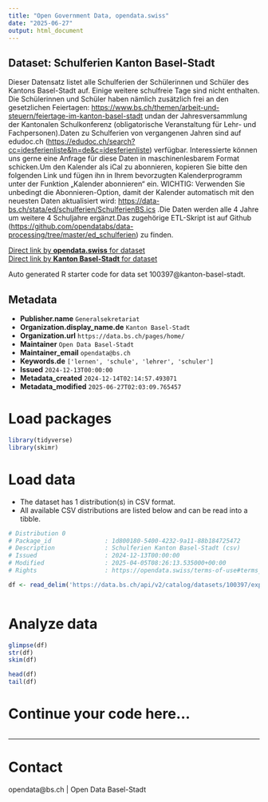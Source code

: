 ```yaml
---
title: "Open Government Data, opendata.swiss"
date: "2025-06-27"
output: html_document
---
```


## Dataset: Schulferien Kanton Basel-Stadt

Dieser Datensatz listet alle Schulferien der Schülerinnen und Schüler des Kantons Basel-Stadt auf. Einige weitere schulfreie Tage sind nicht enthalten. Die Schülerinnen und Schüler haben nämlich zusätzlich frei
an den gesetzlichen Feiertagen: [https://www.bs.ch/themen/arbeit-und-steuern/feiertage-im-kanton-basel-stadt](https://www.bs.ch/themen/arbeit-und-steuern/feiertage-im-kanton-basel-stadt) undan der Jahresversammlung der Kantonalen Schulkonferenz 
(obligatorische Veranstaltung für Lehr- und Fachpersonen).Daten zu Schulferien von vergangenen Jahren sind auf edudoc.ch ([https://edudoc.ch/search?cc=idesferienliste&ln=de&c=idesferienliste](https://edudoc.ch/search?cc=idesferienliste&ln=de&c=idesferienliste)) verfügbar. Interessierte können uns gerne eine Anfrage für diese Daten in maschinenlesbarem Format schicken.Um den Kalender als iCal zu abonnieren, kopieren Sie bitte den folgenden Link und fügen ihn in Ihrem bevorzugten Kalenderprogramm unter der Funktion „Kalender abonnieren“ ein. WICHTIG: Verwenden Sie unbedingt die Abonnieren-Option, damit der Kalender automatisch mit den neuesten Daten aktualisiert wird: [https://data-bs.ch/stata/ed/schulferien/SchulferienBS.ics](https://data-bs.ch/stata/ed/schulferien/SchulferienBS.ics) .Die Daten werden alle 4 Jahre um weitere 4 Schuljahre ergänzt.Das zugehörige ETL-Skript ist auf Github ([https://github.com/opendatabs/data-processing/tree/master/ed_schulferien](https://github.com/opendatabs/data-processing/tree/master/ed_schulferien)) zu finden.


[Direct link by **opendata.swiss** for dataset](https://opendata.swiss/de/dataset/schulferien-kanton-basel-stadt)<br>
[Direct link by **Kanton Basel-Stadt** for dataset](https://data.bs.ch/explore/dataset/100397/)

Auto generated R starter code for data set 100397@kanton-basel-stadt.

## Metadata

- **Publisher.name** `Generalsekretariat`
- **Organization.display_name.de** `Kanton Basel-Stadt`
- **Organization.url** `https://data.bs.ch/pages/home/`
- **Maintainer** `Open Data Basel-Stadt`
- **Maintainer_email** `opendata@bs.ch`
- **Keywords.de** `['lernen', 'schule', 'lehrer', 'schuler']`
- **Issued** `2024-12-13T00:00:00`
- **Metadata_created** `2024-12-14T02:14:57.493071`
- **Metadata_modified** `2025-06-27T02:03:09.765457`


# Load packages

```r

library(tidyverse)
library(skimr)

```

# Load data

-   The dataset has 1 distribution(s) in CSV format.
-   All available CSV distributions are listed below and can be read into a tibble.

```r

# Distribution 0
# Package_id               : 1d800180-5400-4232-9a11-88b184725472
# Description              : Schulferien Kanton Basel-Stadt (csv)
# Issued                   : 2024-12-13T00:00:00
# Modified                 : 2025-04-05T08:26:13.535000+00:00
# Rights                   : https://opendata.swiss/terms-of-use#terms_by

df <- read_delim('https://data.bs.ch/api/v2/catalog/datasets/100397/exports/csv?use_labels=true')



```

# Analyze data

```r

glimpse(df)
str(df)
skim(df)

head(df)
tail(df)

```

# Continue your code here...

```r

```

------------------------------------------------------------------------

# Contact

opendata@bs.ch | Open Data Basel-Stadt
